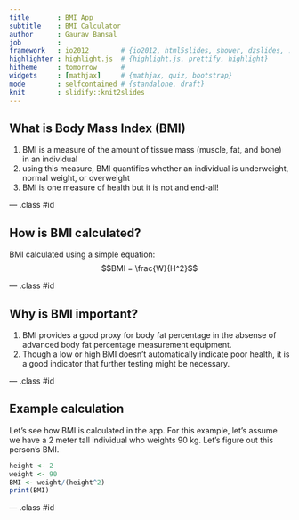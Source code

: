 ```yaml
---
title       : BMI App
subtitle    : BMI Calculator
author      : Gaurav Bansal
job         : 
framework   : io2012        # {io2012, html5slides, shower, dzslides, ...}
highlighter : highlight.js  # {highlight.js, prettify, highlight}
hitheme     : tomorrow      # 
widgets     : [mathjax]     # {mathjax, quiz, bootstrap}
mode        : selfcontained # {standalone, draft}
knit        : slidify::knit2slides
---
```


## What is Body Mass Index (BMI)

1. BMI is a measure of the amount of tissue mass (muscle, fat, and bone) in an individual
2. using this measure, BMI quantifies whether an individual is underweight, normal weight, or overweight
3. BMI is one measure of health but it is not and end-all!

--- .class #id 

## How is BMI calculated?

BMI calculated using a simple equation: 
$$BMI = \frac{W}{H^2}$$

--- .class #id

## Why is BMI important?
1. BMI provides a good proxy for body fat percentage in the absense of advanced body fat percentage measurement equipment.
2. Though a low or high BMI doesn't automatically indicate poor health, it is a good indicator that further testing might be necessary. 

--- .class #id

## Example calculation

Let's see how BMI is calculated in the app. For this example, let's assume we have a 2 meter tall individual who weights 90 kg. Let's figure out this person's BMI. 

```r
height <- 2
weight <- 90
BMI <- weight/(height^2)
print(BMI)
```

--- .class #id
